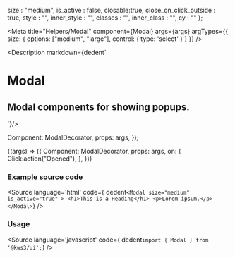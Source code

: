 
  size : "medium",
  is_active : false,
  closable:true,
  close_on_click_outside : true,
  style : "",
  inner_style : "",
  classes : "",
  inner_class : "",
  cy : ""
};

<Meta
  title="Helpers/Modal"
  component={Modal}
  args={args}
  argTypes={{
    size: {
      options: ["medium", "large"],
      control: { type: 'select' }
    }
  }}
/>

<Description markdown={dedent`
# Modal
## Modal components for showing popups.
`}/>

  Component: ModalDecorator,
  props: args,
});

<Canvas>
  <Story
  name="Modal"
  args={args}
  >
  {(args) => ({
    Component: ModalDecorator,
    props: args,
    on: {
      Click:action("Opened"),
    },
  })}
  </Story>
</Canvas>

<ArgsTable story="Modal" />

### Example source code
<Source
  language='html'
  code={ dedent`<Modal size="medium" is_active="true" >
      <h1>This is a Heading</h1>
      <p>Lorem ipsum.</p>
    </Modal>`}
/>

### Usage
<Source
  language='javascript'
  code={ dedent`import { Modal } from '@kws3/ui';`}
/>